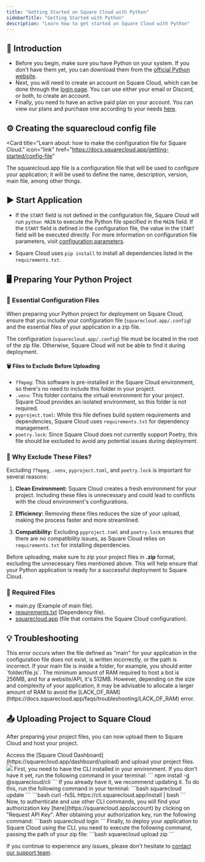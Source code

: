```yaml
---
title: "Getting Started on Square Cloud with Python"
sidebarTitle: "Getting Started with Python"
description: "Learn how to get started on Square Cloud with Python"
---
```


## 🚀 Introduction

- Before you begin, make sure you have Python on your system. If you don't have them yet, you can download them from the [official Python website](https://www.python.org/).
- Next, you will need to create an account on Square Cloud, which can be done through the [login page](https://squarecloud.app/login). You can use either your email or Discord, or both, to create an account.
- Finally, you need to have an active paid plan on your account. You can view our plans and purchase one according to your needs [here](https://squarecloud.app/plans).

## ⚙️ Creating the squarecloud config file

<Card
  title="Learn about: how to make the configuration file for Square Cloud."
  icon="link"
  href="https://docs.squarecloud.app/getting-started/config-file"
>
  The squarecloud.app file is a configuration file that will be used to
  configure your application; it will be used to define the name, description,
  version, main file, among other things.
</Card>

## ▶️ Start Application

- If the `START` field is not defined in the configuration file, Square Cloud will run `python MAIN` to execute the Python file specified in the `MAIN` field. If the `START` field is defined in the configuration file, the value in the `START` field will be executed directly. For more information on configuration file parameters, visit [configuration parameters](https://docs.squarecloud.app/getting-started/config-file#configuration-parameters).

- Square Cloud uses `pip install` to install all dependencies listed in the `requirements.txt`.

## 🖥️ Preparing Your Python Project

### 📁 Essential Configuration Files

When preparing your Python project for deployment on Square Cloud, ensure that you include your configuration file (`squarecloud.app/.config`) and the essential files of your application in a zip file.

<Warning>The configuration (`squarecloud.app/.config`) file must be located in the root of the zip file. Otherwise, Square Cloud will not be able to find it during deployment.</Warning>

#### 🗑️ Files to Exclude Before Uploading

- `ffmpeg`: This software is pre-installed in the Square Cloud environment, so there's no need to include this folder in your project.
- `.venv`: This folder contains the virtual environment for your project. Square Cloud provides an isolated environment, so this folder is not required.
- `pyproject.toml`: While this file defines build system requirements and dependencies, Square Cloud uses `requirements.txt` for dependency management.
- `poetry.lock`: Since Square Cloud does not currently support Poetry, this file should be excluded to avoid any potential issues during deployment.

### 🤔 Why Exclude These Files?

Excluding `ffmpeg`, `.venv`, `pyproject.toml`, and `poetry.lock` is important for several reasons:

1. **Clean Environment:** Square Cloud creates a fresh environment for your project. Including these files is unnecessary and could lead to conflicts with the cloud environment's configurations.

2. **Efficiency:** Removing these files reduces the size of your upload, making the process faster and more streamlined.

3. **Compatibility:** Excluding `pyproject.toml` and `poetry.lock` ensures that there are no compatibility issues, as Square Cloud relies on `requirements.txt` for installing dependencies.

Before uploading, make sure to zip your project files in **.zip** format, excluding the unnecessary files mentioned above. This will help ensure that your Python application is ready for a successful deployment to Square Cloud.

### 📄 Required Files

- main.py (Example of main file).
- [requirements.txt](./how-to-create-your-requirements) (Dependency file).
- [squarecloud.app](/getting-started/config-file) (file that contains the Square Cloud configuration).

## 💡 Troubleshooting

<AccordionGroup>
  <Accordion
    title="The main file is invalid or corrupted"
    icon="file"
    iconType="solid"
  >
    This error occurs when the file defined as "main" for your application in
    the configuration file does not exist, is written incorrectly, or the path
    is incorrect. If your main file is inside a folder, for example, you should
    enter `folder/file.js`.
  </Accordion>
  <Accordion title="Bad Memory" icon="memory" iconType="solid">
    The minimum amount of RAM required to host a bot is 256MB, and for a
    website/API, it's 512MB. However, depending on the size and complexity of
    your application, it may be advisable to allocate a larger amount of RAM to
    avoid the
    [LACK_OF_RAM](https://docs.squarecloud.app/faqs/troubleshooting/LACK_OF_RAM)
    error.
  </Accordion>
</AccordionGroup>

## 📤 Uploading Project to Square Cloud

After preparing your project files, you can now upload them to Square Cloud and host your project.

<Tabs>
  <Tab title="Dashboard Upload">
    Access the [Square Cloud
    Dashboard](https://squarecloud.app/dashboard/upload) and upload your project
    files.
    <Frame>
      <img src="/images/uploading.gif" style={{ borderRadius: "0.2rem" }} />
    </Frame>
  </Tab>
  <Tab title="CLI Upload">
    <Steps>
      <Step title="First Step">
        First, you need to have the CLI installed in your environment. If you
        don't have it yet, run the following command in your terminal:
        ```
        npm install -g @squarecloud/cli
        ```
        If you already have it, we recommend updating it. To do this, run the following command in your terminal:
        <Tabs>
          <Tab title="Windows">
            ```bash
            squarecloud update
            ```
          </Tab>
          <Tab title="Linux, macOS, and WSL">
            ```bash
            curl -fsSL https://cli.squarecloud.app/install | bash
            ```
          </Tab>
        </Tabs>
      </Step>
      <Step title="Second Step">
        Now, to authenticate and use other CLI commands, you will find your
        authorization key [here](https://squarecloud.app/account) by clicking on
        "Request API Key". After obtaining your authorization key, run the
        following command: 
        ```bash 
        squarecloud login
        ```
      </Step>
      <Step title="Third Step">
        Finally, to deploy your application to Square Cloud using the CLI, you
        need to execute the following command, passing the path of your zip
        file: 
        ```bash 
        squarecloud upload zip
        ```
      </Step>
    </Steps>
  </Tab>
</Tabs>

If you continue to experience any issues, please don't hesitate to [contact our support team](/company/support).
